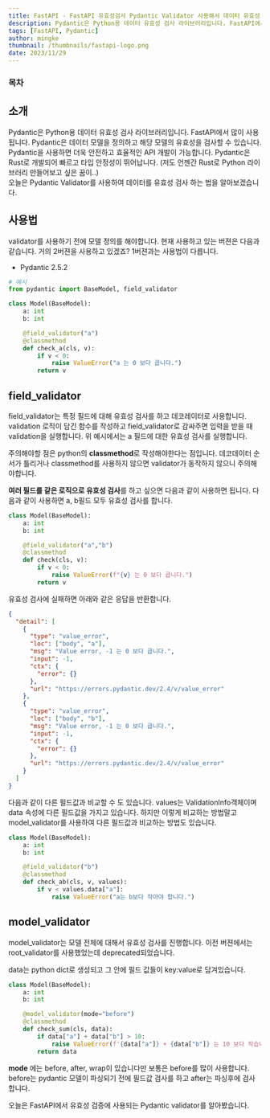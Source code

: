 ```yaml
---
title: FastAPI - FastAPI 유효성검사 Pydantic Validator 사용해서 데이터 유효성 검사하기
description: Pydantic은 Python용 데이터 유효성 검사 라이브러리입니다. FastAPI에서 많이 사용됩니다. Pydantic은 데이터 모델을 정의하고 해당 모델의 유효성을 검사할 수 있습니다. Pydantic을 사용하면 더욱 안전하고 효율적인 API 개발이 가능합니다.
tags: [FastAPI, Pydantic]
author: mingke
thumbnail: /thumbnails/fastapi-logo.png
date: 2023/11/29
---
```


### 목차

## 소개

Pydantic은 Python용 데이터 유효성 검사 라이브러리입니다. FastAPI에서 많이 사용됩니다. Pydantic은 데이터 모델을 정의하고 해당 모델의 유효성을 검사할 수 있습니다. Pydantic을 사용하면 더욱 안전하고 효율적인 API 개발이 가능합니다. Pydantic은 Rust로 개발되어 빠르고 타입 안정성이 뛰어납니다. (저도 언젠간 Rust로 Python 라이브러리 만들어보고 싶은 꿈이..)  
오늘은 Pydantic Validator를 사용하여 데이터를 유효성 검사 하는 법을 알아보겠습니다.

## 사용법

validator를 사용하기 전에 모델 정의를 해야합니다. 현재 사용하고 있는 버젼은 다음과 같습니다. 거의 2버젼을 사용하고 있겠죠? 1버젼과는 사용법이 다릅니다.

- Pydantic 2.5.2

```python
# 예시
from pydantic import BaseModel, field_validator

class Model(BaseModel):
    a: int
	b: int

	@field_validator("a")
	@classmethod
    def check_a(cls, v):
        if v < 0:
            raise ValueError("a 는 0 보다 큽니다.")
        return v
```

## field_validator

field_validator는 특정 필드에 대해 유효성 검사를 하고 데코레이터로 사용합니다. validation 로직이 담긴 함수를 작성하고 field_validator로 감싸주면 입력을 받을 때 validation을 실행합니다. 위 예시에서는 a 필드에 대한 유효성 검사를 실행합니다.

주의해야할 점은 python의 **classmethod**로 작성해야한다는 점입니다. 데코데이터 순서가 틀리거나 classmethod를 사용하지 않으면 validator가 동작하지 않으니 주의해야합니다.

**여러 필드를 같은 로직으로 유효성 검사**를 하고 싶으면 다음과 같이 사용하면 됩니다. 다음과 같이 사용하면 a, b필드 모두 유효성 검사를 합니다.

```python
class Model(BaseModel):
    a: int
    b: int

    @field_validator("a","b")
    @classmethod
    def check(cls, v):
        if v < 0:
            raise ValueError(f"{v} 는 0 보다 큽니다.")
        return v
```

유효성 검사에 실패하면 아래와 같은 응답을 반환합니다.

```json
{
  "detail": [
    {
      "type": "value_error",
      "loc": ["body", "a"],
      "msg": "Value error, -1 는 0 보다 큽니다.",
      "input": -1,
      "ctx": {
        "error": {}
      },
      "url": "https://errors.pydantic.dev/2.4/v/value_error"
    },
    {
      "type": "value_error",
      "loc": ["body", "b"],
      "msg": "Value error, -1 는 0 보다 큽니다.",
      "input": -1,
      "ctx": {
        "error": {}
      },
      "url": "https://errors.pydantic.dev/2.4/v/value_error"
    }
  ]
}
```

다음과 같이 다른 필드값과 비교할 수 도 있습니다. values는 ValidationInfo객체이며 data 속성에 다른 필드값을 가지고 있습니다. 하지만 이렇게 비교하는 방법말고 model_validator를 사용하여 다른 필드값과 비교하는 방법도 있습니다.

```python
class Model(BaseModel):
    a: int
    b: int

    @field_validator("b")
    @classmethod
    def check_ab(cls, v, values):
        if v < values.data["a"]:
            raise ValueError("a는 b보다 작아야 합니다.")
```

## model_validator

model_validator는 모델 전체에 대해서 유효성 검사를 진행합니다. 이전 버젼에서는 root_validator를 사용했었는데 deprecated되었습니다.

data는 python dict로 생성되고 그 안에 필드 값들이 key:value로 담겨있습니다.

```python
class Model(BaseModel):
    a: int
    b: int

    @model_validator(mode="before")
    @classmethod
    def check_sum(cls, data):
        if data["a"] + data["b"] > 10:
            raise ValueError(f'{data["a"]} + {data["b"]} 는 10 보다 작습니다.')
        return data
```

**mode** 에는 before, after, wrap이 있습니다만 보통은 before를 많이 사용합니다. before는 pydantic 모델이 파싱되기 전에 필드값 검사를 하고 after는 파싱후에 검사합니다.

오늘은 FastAPI에서 유효성 검증에 사용되는 Pydantic validator를 알아봤습니다.
